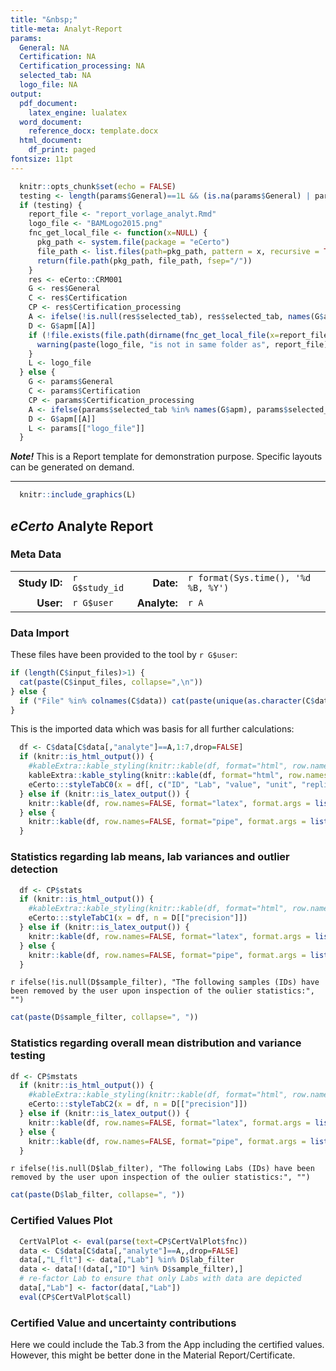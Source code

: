 ```yaml
---
title: "&nbsp;"
title-meta: Analyt-Report
params:
  General: NA
  Certification: NA
  Certification_processing: NA
  selected_tab: NA
  logo_file: NA
output:
  pdf_document:
    latex_engine: lualatex
  word_document: 
    reference_docx: template.docx
  html_document:
    df_print: paged
fontsize: 11pt
---
```


```r
  knitr::opts_chunk$set(echo = FALSE)
  testing <- length(params$General)==1L && (is.na(params$General) | params$General=="NA")
  if (testing) {
    report_file <- "report_vorlage_analyt.Rmd"
    logo_file <- "BAMLogo2015.png"
    fnc_get_local_file <- function(x=NULL) {
      pkg_path <- system.file(package = "eCerto")
      file_path <- list.files(path=pkg_path, pattern = x, recursive = TRUE)[1]
      return(file.path(pkg_path, file_path, fsep="/"))
    }
    res <- eCerto::CRM001
    G <- res$General
    C <- res$Certification
    CP <- res$Certification_processing
    A <- ifelse(!is.null(res$selected_tab), res$selected_tab, names(G$apm)[1])
    D <- G$apm[[A]]
    if (!file.exists(file.path(dirname(fnc_get_local_file(x=report_file)), logo_file))) {
      warning(paste(logo_file, "is not in same folder as", report_file))
    }
    L <- logo_file
  } else {
    G <- params$General
    C <- params$Certification
    CP <- params$Certification_processing
    A <- ifelse(params$selected_tab %in% names(G$apm), params$selected_tab, names(G$apm)[1])
    D <- G$apm[[A]]
    L <- params[["logo_file"]]
  }
```

***Note!*** 
This is a Report template for demonstration purpose. Specific layouts can be generated on demand.

---

```r
  knitr::include_graphics(L)
```

## *eCerto* Analyte Report

### Meta Data

|               |                |              |                                     |
|--------------:|:---------------|-------------:|:------------------------------------|
| **Study ID:** | `r G$study_id` |    **Date:** | `r format(Sys.time(), '%d %B, %Y')` |
|     **User:** | `r G$user`     | **Analyte:** | `r A`                               |

### Data Import

These files have been provided to the tool by `r G$user`:

```r
if (length(C$input_files)>1) {
  cat(paste(C$input_files, collapse=",\n"))
} else {
  if ("File" %in% colnames(C$data)) cat(paste(unique(as.character(C$data[,"File"])), collapse=",\n"))
}
```

This is the imported data which was basis for all further calculations:

```r
  df <- C$data[C$data[,"analyte"]==A,1:7,drop=FALSE]
  if (knitr::is_html_output()) {
    #kableExtra::kable_styling(knitr::kable(df, format="html", row.names=FALSE, format.args = list(decimal.mark = ".")), font_size = 9)
    kableExtra::kable_styling(knitr::kable(df, format="html", row.names=FALSE, format.args = list(decimal.mark = ".")), font_size = 9)
    eCerto:::styleTabC0(x = df[, c("ID", "Lab", "value", "unit", "replicate", "File")], ap = D, type = "standard")
  } else if (knitr::is_latex_output()) {
    knitr::kable(df, row.names=FALSE, format="latex", format.args = list(decimal.mark = "."))
  } else {
    knitr::kable(df, row.names=FALSE, format="pipe", format.args = list(decimal.mark = "."))
  }
```

### Statistics regarding lab means, lab variances and outlier detection

```r
  df <- CP$stats
  if (knitr::is_html_output()) {
    #kableExtra::kable_styling(knitr::kable(df, format="html", row.names=FALSE, format.args = list(decimal.mark = ".")), font_size = 9)
    eCerto:::styleTabC1(x = df, n = D[["precision"]])
  } else if (knitr::is_latex_output()) {
    knitr::kable(df, row.names=FALSE, format="latex", format.args = list(decimal.mark = "."))
  } else {
    knitr::kable(df, row.names=FALSE, format="pipe", format.args = list(decimal.mark = "."))
  }
```

`r ifelse(!is.null(D$sample_filter), "The following samples (IDs) have been removed by the user upon inspection of the oulier statistics:", "")`

```r
cat(paste(D$sample_filter, collapse=", ")) 
```

### Statistics regarding overall mean distribution and variance testing

```r
df <- CP$mstats
  if (knitr::is_html_output()) {
    #kableExtra::kable_styling(knitr::kable(df, format="html", row.names=FALSE, format.args = list(decimal.mark = ".")), font_size = 9)
    eCerto:::styleTabC2(x = df, n = D[["precision"]])
  } else if (knitr::is_latex_output()) {
    knitr::kable(df, row.names=FALSE, format="latex", format.args = list(decimal.mark = "."))
  } else {
    knitr::kable(df, row.names=FALSE, format="pipe", format.args = list(decimal.mark = "."))
  }
```

`r ifelse(!is.null(D$lab_filter), "The following Labs (IDs) have been removed by the user upon inspection of the oulier statistics:", "")`

```r
cat(paste(D$lab_filter, collapse=", ")) 
```

### Certified Values Plot

```r
  CertValPlot <- eval(parse(text=CP$CertValPlot$fnc))
  data <- C$data[C$data[,"analyte"]==A,,drop=FALSE]
  data[,"L_flt"] <- data[,"Lab"] %in% D$lab_filter
  data <- data[!(data[,"ID"] %in% D$sample_filter),]
  # re-factor Lab to ensure that only Labs with data are depicted
  data[,"Lab"] <- factor(data[,"Lab"])
  eval(CP$CertValPlot$call)
```

### Certified Value and uncertainty contributions

Here we could include the Tab.3 from the App including the certified values. However, this might be better done in the Material Report/Certificate.
